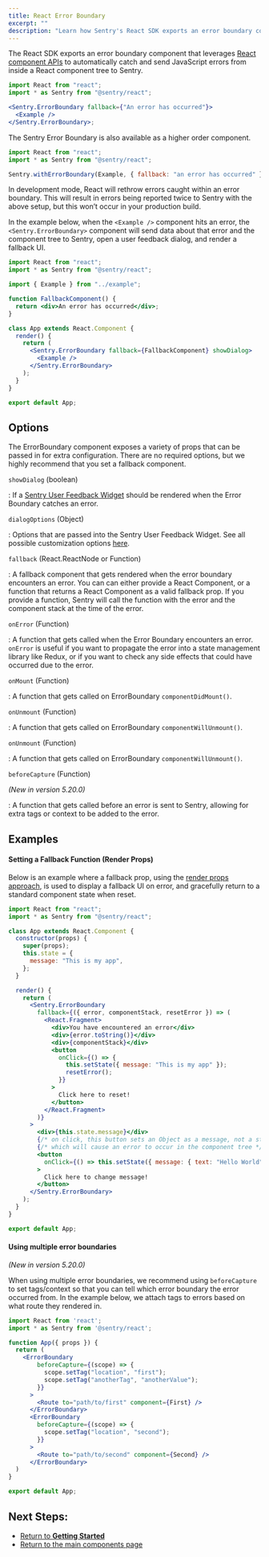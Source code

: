 ```yaml
---
title: React Error Boundary
excerpt: ""
description: "Learn how Sentry's React SDK exports an error boundary component that leverages React component APIs."
---
```


The React SDK exports an error boundary component that leverages [React component APIs](https://reactjs.org/docs/error-boundaries.html) to automatically catch and send JavaScript errors from inside a React component tree to Sentry.

```jsx
import React from "react";
import * as Sentry from "@sentry/react";

<Sentry.ErrorBoundary fallback={"An error has occurred"}>
  <Example />
</Sentry.ErrorBoundary>;
```

The Sentry Error Boundary is also available as a higher order component.

```jsx
import React from "react";
import * as Sentry from "@sentry/react";

Sentry.withErrorBoundary(Example, { fallback: "an error has occurred" });
```

<Alert level="warning" title="Note">

In development mode, React will rethrow errors caught within an error boundary. This will result in errors being reported twice to Sentry with the above setup, but this won’t occur in your production build.

</Alert>

In the example below, when the `<Example />` component hits an error, the `<Sentry.ErrorBoundary>` component will send data about that error and the component tree to Sentry, open a user feedback dialog, and render a fallback UI.

```jsx
import React from "react";
import * as Sentry from "@sentry/react";

import { Example } from "../example";

function FallbackComponent() {
  return <div>An error has occurred</div>;
}

class App extends React.Component {
  render() {
    return (
      <Sentry.ErrorBoundary fallback={FallbackComponent} showDialog>
        <Example />
      </Sentry.ErrorBoundary>
    );
  }
}

export default App;
```

## Options

The ErrorBoundary component exposes a variety of props that can be passed in for extra configuration. There are no required options, but we highly recommend that you set a fallback component.

`showDialog` (boolean)

: If a [Sentry User Feedback Widget](../../enriching-events/user-feedback/) should be rendered when the Error Boundary catches an error.

`dialogOptions` (Object)

: Options that are passed into the Sentry User Feedback Widget. See all possible customization options [here](../../enriching-events/user-feedback/#customizing-the-widget).

`fallback` (React.ReactNode or Function)

: A fallback component that gets rendered when the error boundary encounters an error. You can can either provide a React Component, or a function that returns a React Component as a valid fallback prop. If you provide a function, Sentry will call the function with the error and the component stack at the time of the error.

`onError` (Function)

: A function that gets called when the Error Boundary encounters an error. `onError` is useful if you want to propagate the error into a state management library like Redux, or if you want to check any side effects that could have occurred due to the error.

`onMount` (Function)

: A function that gets called on ErrorBoundary `componentDidMount()`.

`onUnmount` (Function)

: A function that gets called on ErrorBoundary `componentWillUnmount()`.

`onUnmount` (Function)

: A function that gets called on ErrorBoundary `componentWillUnmount()`.

`beforeCapture` (Function)

_(New in version 5.20.0)_

: A function that gets called before an error is sent to Sentry, allowing for extra tags or context to be added to the error.

## Examples

#### Setting a Fallback Function (Render Props)

Below is an example where a fallback prop, using the [render props approach](https://reactjs.org/docs/render-props.html), is used to display a fallback UI on error, and gracefully return to a standard component state when reset.

```jsx
import React from "react";
import * as Sentry from "@sentry/react";

class App extends React.Component {
  constructor(props) {
    super(props);
    this.state = {
      message: "This is my app",
    };
  }

  render() {
    return (
      <Sentry.ErrorBoundary
        fallback={({ error, componentStack, resetError }) => (
          <React.Fragment>
            <div>You have encountered an error</div>
            <div>{error.toString()}</div>
            <div>{componentStack}</div>
            <button
              onClick={() => {
                this.setState({ message: "This is my app" });
                resetError();
              }}
            >
              Click here to reset!
            </button>
          </React.Fragment>
        )}
      >
        <div>{this.state.message}</div>
        {/* on click, this button sets an Object as a message, not a string. */}
        {/* which will cause an error to occur in the component tree */}
        <button
          onClick={() => this.setState({ message: { text: "Hello World" } })}
        >
          Click here to change message!
        </button>
      </Sentry.ErrorBoundary>
    );
  }
}

export default App;
```

#### Using multiple error boundaries

_(New in version 5.20.0)_

When using multiple error boundaries, we recommend using `beforeCapture` to set tags/context so that you can tell which error boundary the error occurred from. In the example below, we attach tags to errors based on what route they rendered in.

```jsx
import React from 'react';
import * as Sentry from '@sentry/react';

function App({ props }) {
  return (
    <ErrorBoundary
        beforeCapture={(scope) => {
          scope.setTag("location", "first");
          scope.setTag("anotherTag", "anotherValue");
        }}
      >
        <Route to="path/to/first" component={First} />
      </ErrorBoundary>
      <ErrorBoundary
        beforeCapture={(scope) => {
          scope.setTag("location", "second");
        }}
      >
        <Route to="path/to/second" component={Second} />
      </ErrorBoundary>
  )
}

export default App;
```

## Next Steps:

- [Return to **Getting Started**](../../)
- [Return to the main components page](../)
